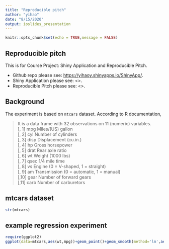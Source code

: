 ```yaml
---
title: "Reproducible pitch"
author: "yihao"
date: "8/15/2020"
output: ioslides_presentation
---
```


```r
knitr::opts_chunk$set(echo = TRUE,message = FALSE)
```

## Reproducible pitch

This is for Course Project: Shiny Application and Reproducible Pitch. 

- Github repo please see: <https://yihaoy.shinyapps.io/ShinyApp/>.
- Shiny Application please see: <>.
- Reproducible Pitch please see: <>.

## Background
The experiment is based on `mtcars` dataset. According to R documentation, 

> It is a data frame with 32 observations on 11 (numeric) variables.\
[, 1]	mpg	Miles/(US) gallon\
[, 2]	cyl	Number of cylinders\
[, 3]	disp	Displacement (cu.in.)\
[, 4]	hp	Gross horsepower\
[, 5]	drat	Rear axle ratio\
[, 6]	wt	Weight (1000 lbs)\
[, 7]	qsec	1/4 mile time\
[, 8]	vs	Engine (0 = V-shaped, 1 = straight)\
[, 9]	am	Transmission (0 = automatic, 1 = manual)\
[,10]	gear	Number of forward gears\
[,11]	carb	Number of carburetors\

## mtcars dataset
```r
str(mtcars)
```



## example regression experiment

```r
require(ggplot2)
ggplot(data=mtcars,aes(wt,mpg))+geom_point()+geom_smooth(method='lm',aes(group=1))
```

